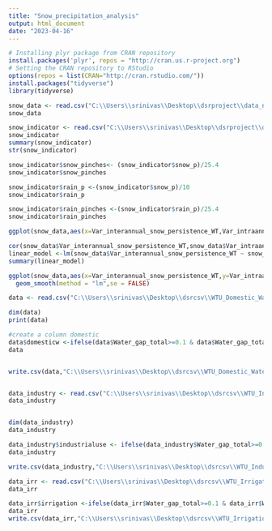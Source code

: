 ---
title: "Snow_precipitation_analysis"
output: html_document
date: "2023-04-16"
---

```{r}
# Installing plyr package from CRAN repository
install.packages('plyr', repos = "http://cran.us.r-project.org")
# Setting the CRAN repository to RStudio
options(repos = list(CRAN="http://cran.rstudio.com/"))
install.packages("tidyverse")
library(tidyverse)

snow_data <- read.csv("C:\\Users\\srinivas\\Desktop\\dsrproject\\data_ngs_watertowers\\Snow\\processed\\WTU_Snow_indicators.csv")
snow_data

snow_indicator <- read.csv("C:\\Users\\srinivas\\Desktop\\dsrproject\\data_ngs_watertowers\\Indicators\\indicators.csv")
snow_indicator
summary(snow_indicator)
str(snow_indicator)

snow_indicator$snow_pinches<- (snow_indicator$snow_p)/25.4
snow_indicator$snow_pinches

snow_indicator$rain_p <-(snow_indicator$snow_p)/10
snow_indicator$rain_p

snow_indicator$rain_pinches <-(snow_indicator$rain_p)/25.4
snow_indicator$rain_pinches

ggplot(snow_data,aes(x=Var_interannual_snow_persistence_WT,Var_intraannual_snow_persistence_WT))+ geom_point()+ labs(x="snow persistence(inter-annually)",y = "snow persistence(intra-annualy)")

cor(snow_data$Var_interannual_snow_persistence_WT,snow_data$Var_intraannual_snow_persistence_WT)
linear_model <-lm(snow_data$Var_interannual_snow_persistence_WT ~ snow_data$Var_intraannual_snow_persistence_WT)
summary(linear_model)

ggplot(snow_data,aes(x=Var_interannual_snow_persistence_WT,y=Var_intraannual_snow_persistence_WT))+
  geom_smooth(method = "lm",se = FALSE)

data <- read.csv("C:\\Users\\srinivas\\Desktop\\dsrcsv\\WTU_Domestic_Water_Gap_monthly.csv")

dim(data)
print(data)

#create a column domestic
data$domesticw <-ifelse(data$Water_gap_total>=0.1 & data$Water_gap_total<=0.9,"Domestic use","no domestic use")
data


write.csv(data,"C:\\Users\\srinivas\\Desktop\\dsrcsv\\WTU_Domestic_Water_Gap_monthly.csv",row.names=FALSE)


data_industry <- read.csv("C:\\Users\\srinivas\\Desktop\\dsrcsv\\WTU_Industrial_Water_Gap_monthly.csv")
data_industry


dim(data_industry)
data_industry

data_industry$industrialuse <- ifelse(data_industry$Water_gap_total>=0.1 & data_industry$Water_gap_total<=0.9,"Industrial use","unfit for industrial usage")
data_industry

write.csv(data_industry,"C:\\Users\\srinivas\\Desktop\\dsrcsv\\WTU_Industrial_Water_Gap_monthly.csv",row.names = FALSE)

data_irr <- read.csv("C:\\Users\\srinivas\\Desktop\\dsrcsv\\WTU_Irrigation_Water_Gap_monthly.csv")
data_irr

data_irr$irrigation <-ifelse(data_irr$Water_gap_total>=0.1 & data_irr$Water_gap_total<=0.9,"can be used for irrigation","cannot be used for irrigation")
data_irr
write.csv(data_irr,"C:\\Users\\srinivas\\Desktop\\dsrcsv\\WTU_Irrigation_Water_Gap_monthly.csv",row.names = FALSE)


```

